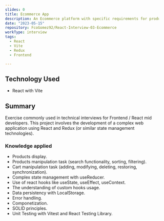 ```yaml
---
slides: 0
title: Ecommerce App
description: An Ecommerce platform with specific requirements for product display, searching, filtering, and cart management. 
date: "2023-05-15"
repository: FcoGomez92/React-Interview-03-Ecommerce
workType: interview
tags:
  - React
  - Vite
  - Redux
  - Frontend

---
```


## Technology Used

- React with Vite

## Summary

Exercise commonly used in technical interviews for Frontend / React mid developers.
This project involves the development of a complex web application using React and Redux (or similar state management technologies).

### Knowledge applied

- Products display.
- Products manipulation task (search functionality, sorting, filtering).
- Cart manipulation task (adding, modifying, deleting, restoring, synchronization).
- Complex state management with useReducer.
- Use of react hooks like useState, useEffect, useContext.
- The understanding of custom hooks usage.
- Data persistency with LocalStorage.
- Error handling.
- Componetization.
- SOLID principles.
- Unit Testing with Vitest and React Testing Library.